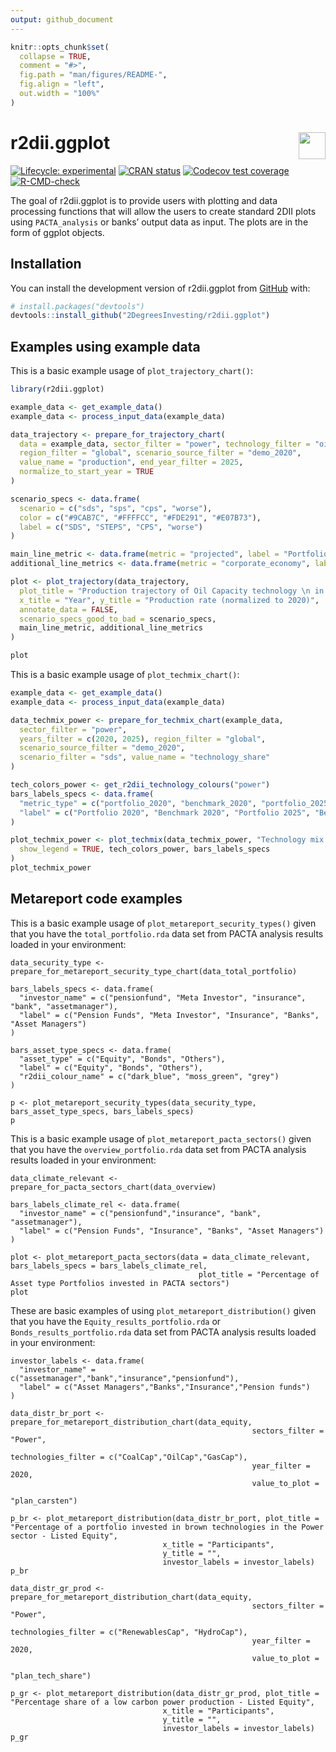 ```yaml
---
output: github_document
---
```


<!-- README.md is generated from README.Rmd. Please edit that file -->

```r
knitr::opts_chunk$set(
  collapse = TRUE,
  comment = "#>",
  fig.path = "man/figures/README-",
  fig.align = "left",
  out.width = "100%"
)
```

# r2dii.ggplot <a href='https://github.com/2DegreesInvesting/r2dii.ggplot'><img src='https://imgur.com/A5ASZPE.png' align='right' height='43' /></a>

<!-- badges: start -->
[![Lifecycle:
experimental](https://img.shields.io/badge/lifecycle-experimental-orange.svg)](https://www.tidyverse.org/lifecycle/#experimental)
[![CRAN
status](https://www.r-pkg.org/badges/version/r2dii.ggplot)](https://CRAN.R-project.org/package=r2dii.ggplot)
[![Codecov test
coverage](https://codecov.io/gh/2DegreesInvesting/r2dii.ggplot/branch/master/graph/badge.svg)](https://codecov.io/gh/2DegreesInvesting/r2dii.ggplot?branch=master)
[![R-CMD-check](https://github.com/2DegreesInvesting/r2dii.ggplot/workflows/R-CMD-check/badge.svg)](https://github.com/2DegreesInvesting/r2dii.ggplot/actions)
<!-- badges: end -->

The goal of r2dii.ggplot is to provide users with plotting and data processing 
functions that will allow the users to create standard 2DII plots using 
`PACTA_analysis` or banks' output data as input. The plots are in the form of 
ggplot objects. 

## Installation

You can install the development version of r2dii.ggplot from
[GitHub](https://github.com/2DegreesInvesting/r2dii.ggplot) with:

``` r
# install.packages("devtools")
devtools::install_github("2DegreesInvesting/r2dii.ggplot")
```

## Examples using example data

This is a basic example usage of `plot_trajectory_chart()`:

```r
library(r2dii.ggplot)

example_data <- get_example_data()
example_data <- process_input_data(example_data)

data_trajectory <- prepare_for_trajectory_chart(
  data = example_data, sector_filter = "power", technology_filter = "oilcap",
  region_filter = "global", scenario_source_filter = "demo_2020",
  value_name = "production", end_year_filter = 2025,
  normalize_to_start_year = TRUE
)

scenario_specs <- data.frame(
  scenario = c("sds", "sps", "cps", "worse"),
  color = c("#9CAB7C", "#FFFFCC", "#FDE291", "#E07B73"),
  label = c("SDS", "STEPS", "CPS", "worse")
)

main_line_metric <- data.frame(metric = "projected", label = "Portfolio")
additional_line_metrics <- data.frame(metric = "corporate_economy", label = "Corporate Economy")

plot <- plot_trajectory(data_trajectory,
  plot_title = "Production trajectory of Oil Capacity technology \n in the Power sector",
  x_title = "Year", y_title = "Production rate (normalized to 2020)",
  annotate_data = FALSE,
  scenario_specs_good_to_bad = scenario_specs,
  main_line_metric, additional_line_metrics
)

plot
```

This is a basic example usage of `plot_techmix_chart()`:

```r
example_data <- get_example_data()
example_data <- process_input_data(example_data)

data_techmix_power <- prepare_for_techmix_chart(example_data,
  sector_filter = "power",
  years_filter = c(2020, 2025), region_filter = "global",
  scenario_source_filter = "demo_2020",
  scenario_filter = "sds", value_name = "technology_share"
)

tech_colors_power <- get_r2dii_technology_colours("power")
bars_labels_specs <- data.frame(
  "metric_type" = c("portfolio_2020", "benchmark_2020", "portfolio_2025", "benchmark_2025", "scenario_2025"),
  "label" = c("Portfolio 2020", "Benchmark 2020", "Portfolio 2025", "Benchmark 2025", "Target SDS 2025")
)

plot_techmix_power <- plot_techmix(data_techmix_power, "Technology mix for the Power sector",
  show_legend = TRUE, tech_colors_power, bars_labels_specs
)
plot_techmix_power
```

## Metareport code examples

This is a basic example usage of `plot_metareport_security_types()` given that you have the `total_portfolio.rda` data set from PACTA analysis results loaded in your environment:

```
data_security_type <- prepare_for_metareport_security_type_chart(data_total_portfolio)

bars_labels_specs <- data.frame(
  "investor_name" = c("pensionfund", "Meta Investor", "insurance", "bank", "assetmanager"),
  "label" = c("Pension Funds", "Meta Investor", "Insurance", "Banks", "Asset Managers")
)

bars_asset_type_specs <- data.frame(
  "asset_type" = c("Equity", "Bonds", "Others"),
  "label" = c("Equity", "Bonds", "Others"),
  "r2dii_colour_name" = c("dark_blue", "moss_green", "grey")
)

p <- plot_metareport_security_types(data_security_type, bars_asset_type_specs, bars_labels_specs)
p
```

This is a basic example usage of `plot_metareport_pacta_sectors()` given that you have the `overview_portfolio.rda` data set from PACTA analysis results loaded in your environment:

```
data_climate_relevant <- prepare_for_pacta_sectors_chart(data_overview)

bars_labels_climate_rel <- data.frame(
  "investor_name" = c("pensionfund","insurance", "bank", "assetmanager"),
  "label" = c("Pension Funds", "Insurance", "Banks", "Asset Managers")
)

plot <- plot_metareport_pacta_sectors(data = data_climate_relevant, bars_labels_specs = bars_labels_climate_rel,
                                          plot_title = "Percentage of Asset type Portfolios invested in PACTA sectors")
plot
```
These are basic examples of using `plot_metareport_distribution()` given that you have the `Equity_results_portfolio.rda` or `Bonds_results_portfolio.rda` data set from PACTA analysis results loaded in your environment:

```
investor_labels <- data.frame(
  "investor_name" = c("assetmanager","bank","insurance","pensionfund"),
  "label" = c("Asset Managers","Banks","Insurance","Pension funds")
)

data_distr_br_port <- prepare_for_metareport_distribution_chart(data_equity,
                                                      sectors_filter = "Power",
                                                      technologies_filter = c("CoalCap","OilCap","GasCap"),
                                                      year_filter = 2020,
                                                      value_to_plot =
                                                        "plan_carsten")

p_br <- plot_metareport_distribution(data_distr_br_port, plot_title = "Percentage of a portfolio invested in brown technologies in the Power sector - Listed Equity",
                                  x_title = "Participants",
                                  y_title = "",
                                  investor_labels = investor_labels)
p_br

data_distr_gr_prod <- prepare_for_metareport_distribution_chart(data_equity,
                                                      sectors_filter = "Power",
                                                      technologies_filter = c("RenewablesCap", "HydroCap"),
                                                      year_filter = 2020,
                                                      value_to_plot =
                                                        "plan_tech_share")

p_gr <- plot_metareport_distribution(data_distr_gr_prod, plot_title = "Percentage share of a low carbon power production - Listed Equity",
                                  x_title = "Participants",
                                  y_title = "",
                                  investor_labels = investor_labels)
p_gr

```
